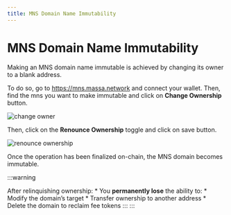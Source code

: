 ```yaml
---
title: MNS Domain Name Immutability
---
```


# MNS Domain Name Immutability

Making an MNS domain name immutable is achieved by changing its owner to a blank address.

To do so, go to https://mns.massa.network and connect your wallet.
Then, find the mns you want to make immutable and click on **Change Ownership** button.

![change owner](images/transfer_mns_ownership.png)

Then, click on the **Renounce Ownership** toggle and click on save button.

![renounce ownership](images/renounce_mns_ownership.png)

Once the operation has been finalized on-chain, the MNS domain becomes immutable.

:::warning

After relinquishing ownership: * You **permanently lose** the ability to: * Modify the domain’s target * Transfer ownership to another address * Delete the domain to reclaim fee tokens :::
:::